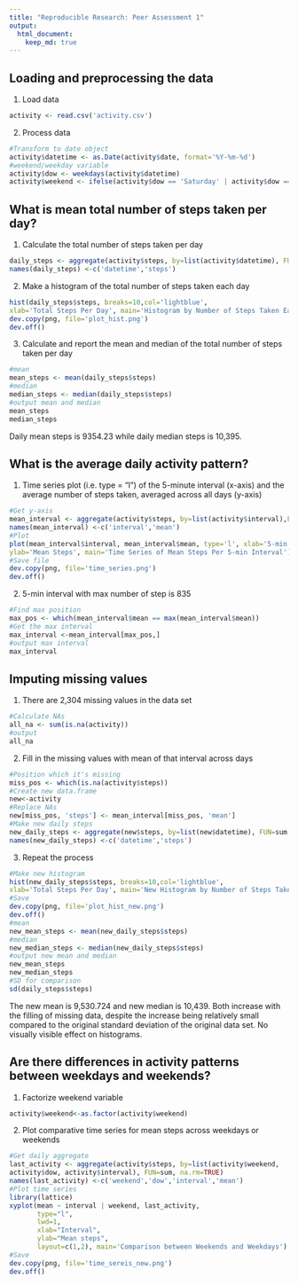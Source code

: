 ```yaml
---
title: "Reproducible Research: Peer Assessment 1"
output: 
  html_document:
    keep_md: true
---
```



## Loading and preprocessing the data

1. Load data
```r
activity <- read.csv('activity.csv')
```
2. Process data
```r
#Transform to date object
activity$datetime <- as.Date(activity$date, format='%Y-%m-%d')
#weekend/weekday variable
activity$dow <- weekdays(activity$datetime)
activity$weekend <- ifelse(activity$dow == 'Saturday' | activity$dow == 'Sunday', 'weekend', 'weekday')
```

## What is mean total number of steps taken per day?
1. Calculate the total number of steps taken per day
```r
daily_steps <- aggregate(activity$steps, by=list(activity$datetime), FUN=sum, na.rm=TRUE)
names(daily_steps) <-c('datetime','steps')
```
2. Make a histogram of the total number of steps taken each day
```r
hist(daily_steps$steps, breaks=10,col='lightblue',
xlab='Total Steps Per Day', main='Histogram by Number of Steps Taken Each Day (NA ignored)')
dev.copy(png, file='plot_hist.png')
dev.off()
```
3. Calculate and report the mean and median of the total number of steps taken per day
```r
#mean
mean_steps <- mean(daily_steps$steps)
#median
median_steps <- median(daily_steps$steps)
#output mean and median
mean_steps
median_steps
```
Daily mean steps is 9354.23 while daily median steps is 10,395.

## What is the average daily activity pattern?
1. Time series plot (i.e. type = "l") of the 5-minute interval (x-axis) and the average number of steps taken, averaged across all days (y-axis)
```r
#Get y-axis
mean_interval <- aggregate(activity$steps, by=list(activity$interval),FUN=mean, na.rm=TRUE)
names(mean_interval) <-c('interval','mean')
#Plot
plot(mean_interval$interval, mean_interval$mean, type='l', xlab='5-min Interval',
ylab='Mean Steps', main='Time Series of Mean Steps Per 5-min Interval')
#Save file
dev.copy(png, file='time_series.png')
dev.off()
```
2. 5-min interval with max number of step is 835
```r
#Find max position
max_pos <- which(mean_interval$mean == max(mean_interval$mean))
#Get the max interval
max_interval <-mean_interval[max_pos,]
#output max interval
max_interval
```

## Imputing missing values
1. There are 2,304 missing values in the data set
```r
#Calculate NAs
all_na <- sum(is.na(activity))
#output
all_na
```
2. Fill in the missing values with mean of that interval across days
```r
#Position which it's missing
miss_pos <- which(is.na(activity$steps))
#Create new data.frame
new<-activity
#Replace NAs
new[miss_pos, 'steps'] <- mean_interval[miss_pos, 'mean']
#Make new daily steps
new_daily_steps <- aggregate(new$steps, by=list(new$datetime), FUN=sum, na.rm=TRUE)
names(new_daily_steps) <-c('datetime','steps')
```
3. Repeat the process
```r
#Make new histogram
hist(new_daily_steps$steps, breaks=10,col='lightblue',
xlab='Total Steps Per Day', main='New Histogram by Number of Steps Taken Each Day (NA replaced)')
#Save
dev.copy(png, file='plot_hist_new.png')
dev.off()
#mean
new_mean_steps <- mean(new_daily_steps$steps)
#median
new_median_steps <- median(new_daily_steps$steps)
#output new mean and median
new_mean_steps
new_median_steps
#SD for comparison
sd(daily_steps$steps)
```
The new mean is 9,530.724 and new median is 10,439. Both increase with the filling of missing data, despite the increase being relatively small compared to the original standard deviation of the original data set. No visually visible effect on histograms.

## Are there differences in activity patterns between weekdays and weekends?
1. Factorize weekend variable
```r
activity$weekend<-as.factor(activity$weekend)
```

2. Plot comparative time series for mean steps across weekdays or weekends
```r
#Get daily aggregate
last_activity <- aggregate(activity$steps, by=list(activity$weekend, 
activity$dow, activity$interval), FUN=sum, na.rm=TRUE)
names(last_activity) <-c('weekend','dow','interval','mean')
#Plot time series
library(lattice)
xyplot(mean ~ interval | weekend, last_activity, 
       type="l", 
       lwd=1, 
       xlab="Interval", 
       ylab="Mean steps", 
       layout=c(1,2), main='Comparison between Weekends and Weekdays')
#Save
dev.copy(png, file='time_sereis_new.png')
dev.off()
```